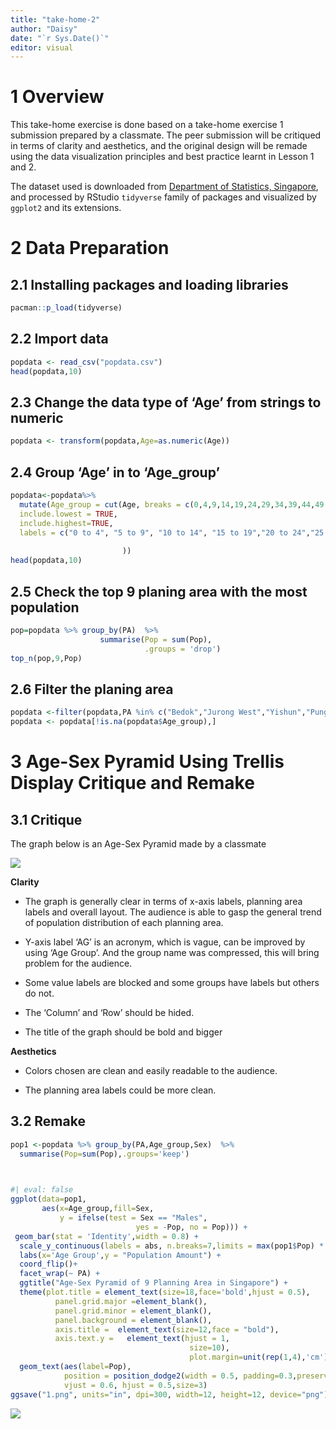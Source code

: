 ```yaml
---
title: "take-home-2"
author: "Daisy"
date: "`r Sys.Date()`"
editor: visual
---
```


# 1 Overview

This take-home exercise is done based on a take-home exercise 1 submission prepared by a classmate. The peer submission will be critiqued in terms of clarity and aesthetics, and the original design will be remade using the data visualization principles and best practice learnt in Lesson 1 and 2.

The dataset used is downloaded from [Department of Statistics, Singapore](https://www.singstat.gov.sg/), and processed by RStudio `tidyverse` family of packages and visualized by `ggplot2` and its extensions.

# 2 Data Preparation

## 2.1 Installing packages and loading libraries

```r
pacman::p_load(tidyverse)
```

## 2.2 Import data

```r
popdata <- read_csv("popdata.csv")
head(popdata,10)
```

## 2.3 Change the data type of 'Age' from strings to numeric

```r
popdata <- transform(popdata,Age=as.numeric(Age))


```

## 2.4 Group 'Age' in to 'Age_group'

```r
popdata<-popdata%>%
  mutate(Age_group = cut(Age, breaks = c(0,4,9,14,19,24,29,34,39,44,49,54,59,64,69,74,79,84,89),
  include.lowest = TRUE,
  include.highest=TRUE,
  labels = c("0 to 4", "5 to 9", "10 to 14", "15 to 19","20 to 24","25 to 29","30 to 34","35 to 39","40 to 44","45 to 49","50 to 54","55 to 59","60 to 64","65 to 69","70 to 74","75 to 79","80 to 84","85 to 89")
                         
                         ))
head(popdata,10)
```

## 2.5 Check the top 9 planing area with the most population

```r
pop=popdata %>% group_by(PA)  %>%
                    summarise(Pop = sum(Pop),
                              .groups = 'drop')
top_n(pop,9,Pop)
```

## 2.6 Filter the planing area

```r
popdata <-filter(popdata,PA %in% c("Bedok","Jurong West","Yishun","Punggol",'Bukit Batok',"Woodlands","Sengkang","Hougang","Choa Chu Kang"))
popdata <- popdata[!is.na(popdata$Age_group),]

```

# 3 Age-Sex Pyramid Using Trellis Display Critique and Remake

## **3.1 Critique**

The graph below is an Age-Sex Pyramid made by a classmate

![](2.png)

**Clarity**

-   The graph is generally clear in terms of x-axis labels, planning area labels and overall layout. The audience is able to gasp the general trend of population distribution of each planning area.

-   Y-axis label 'AG' is an acronym, which is vague, can be improved by using 'Age Group'. And the group name was compressed, this will bring problem for the audience.

-   Some value labels are blocked and some groups have labels but others do not.

-   The 'Column' and 'Row' should be hided.

-   The title of the graph should be bold and bigger

**Aesthetics**

-   Colors chosen are clean and easily readable to the audience.

-   The planning area labels could be more clean.

## **3.2 Remake**

```r
pop1 <-popdata %>% group_by(PA,Age_group,Sex)  %>%
  summarise(Pop=sum(Pop),.groups='keep')

                  
```

```r
#| eval: false
ggplot(data=pop1, 
       aes(x=Age_group,fill=Sex,
           y = ifelse(test = Sex == "Males",
                            yes = -Pop, no = Pop))) + 
 geom_bar(stat = 'Identity',width = 0.8) +
  scale_y_continuous(labels = abs, n.breaks=7,limits = max(pop1$Pop) * c(-1,1)) +
  labs(x='Age Group',y = "Population Amount") + 
  coord_flip()+
  facet_wrap(~ PA) +
  ggtitle("Age-Sex Pyramid of 9 Planning Area in Singapore") +
  theme(plot.title = element_text(size=18,face='bold',hjust = 0.5),
          panel.grid.major =element_blank(), 
          panel.grid.minor = element_blank(),
          panel.background = element_blank(),
          axis.title =  element_text(size=12,face = "bold"),
          axis.text.y =   element_text(hjust = 1, 
                                        size=10),  
                                        plot.margin=unit(rep(1,4),'cm'))+
  geom_text(aes(label=Pop),
            position = position_dodge2(width = 0.5, padding=0.3,preserve = 'single'), 
            vjust = 0.6, hjust = 0.5,size=3)
ggsave("1.png", units="in", dpi=300, width=12, height=12, device="png")
```

![](1.png){fig-align="center"}
